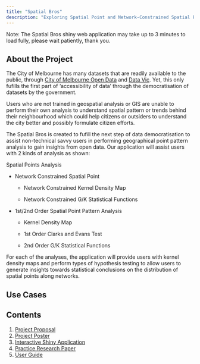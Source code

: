 ```yaml
---
title: "Spatial Bros"
description: "Exploring Spatial Point and Network-Constrained Spatial Point Analysis"
---
```


::: callout-note
Note: The Spatial Bros shiny web application may take up to 3 minutes to load fully, please wait patiently, thank you.
:::

## About the Project

The City of Melbourne has many datasets that are readily available to the public, through [City of Melbourne Open Data](https://data.melbourne.vic.gov.au/pages/home/) and [Data Vic](https://www.data.vic.gov.au/). Yet, this only fufills the first part of 'accessibility of data' through the democratisation of datasets by the government.

Users who are not trained in geospatial analysis or GIS are unable to perform their own analysis to understand spatial pattern or trends behind their neighbourhood which could help citizens or outsiders to understand the city better and possibly formulate citizen efforts.

The Spatial Bros is created to fufill the next step of data democratisation to assist non-technical savvy users in performing geographical point pattern analysis to gain insights from open data. Our application will assist users with 2 kinds of analysis as shown:

Spatial Points Analysis

-   Network Constrained Spatial Point

    -   Network Constrained Kernel Density Map

    -   Network Constrained G/K Statistical Functions

-   1st/2nd Order Spatial Point Pattern Analysis

    -   Kernel Density Map

    -   1st Order Clarks and Evans Test

    -   2nd Order G/K Statistical Functions

For each of the analyses, the application will provide users with kernel density maps and perform types of hypothesis testing to allow users to generate insights towards statistical conclusions on the distribution of spatial points along networks.

## Use Cases

## Contents

1.  [Project Proposal](/proposal.html)
2.  [Project Poster](https://github.com/renjie-teo/spatial-bros/blob/master/Spatial%20Bros%20Poster.pdf)
3.  [Interactive Shiny Application](https://renjieteo.shinyapps.io/SpatialBros/)
4.  [Practice Research Paper](https://github.com/renjie-teo/spatial-bros/blob/master/Spatial%20Bros%20Research%20Report.pdf)
5.  [User Guide](https://github.com/renjie-teo/spatial-bros/blob/master/Spatial%20Bros%20User%20Guide.pdf)
